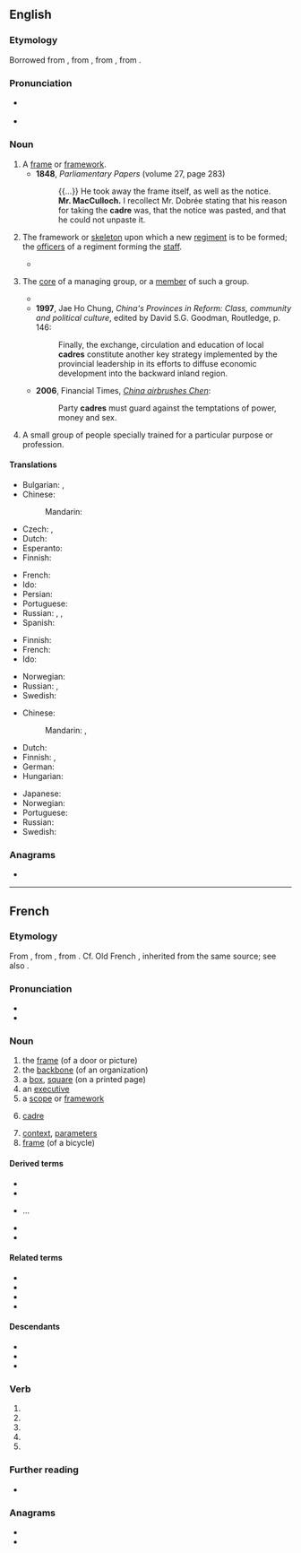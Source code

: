 {{also|cadré}}
==English==
{{was wotd|2009|July|9}}
{{wikipedia|lang=en}}

===Etymology===
Borrowed from {{bor|en|fr|cadre}}, from {{der|en|it|quadro||framed painting, square}}, from {{der|en|la|quadrum}}, from {{m|la|quattuor||four}}.

===Pronunciation===
* {{a|RP}} {{IPA|/ˈkɑː.də/|/ˈkɑː.dɹə/|lang=en}}
* {{a|US}} {{IPA|/ˈkæd.ɹi/|/ˈkɑ.dɹi/|/ˈkɑ.dɹeɪ/|lang=en}}

===Noun===
{{en-noun}}

# A [[frame]] or [[framework]].
#* '''1848''', ''Parliamentary Papers'' (volume 27, page 283)
#*: {{...}} He took away the frame itself, as well as the notice.<br>'''Mr. MacCulloch.''' I recollect Mr. Dobrée stating that his reason for taking the '''cadre''' was, that the notice was pasted, and that he could not unpaste it.
# {{lb|en|military}} The framework or [[skeleton]] upon which a new [[regiment]] is to be formed; the [[officer]]s of a regiment forming the [[staff]].
#* {{quote-book|year=2002
|author=Barry M. Stentiford
|title=The American Home Guard: the State Militia in the Twentieth Century
|chapter=9
|isbn=1585441813
|page=202
|passage=From the original plan, thirty-four '''cadre''' battalions, with a total of 116 companies, had actually been formed, a total of about 700 officers and another 600 key enlisted men.}}
# {{lb|en|chiefly|in|_|communism}} The [[core]] of a managing group, or a [[member]] of such a group.
#* {{quote-book|1986|Robert Elsie|Dictionary of Albanian Literature|page=101|url=http://books.google.com/books?id=eXEhAAAAMAAJ
|passage=After the war, he was a party '''cadre''' and worked as a correspondent for the daily newspaper Zeri i Popullit (The People's Voice).}}
#* '''1997''', Jae Ho Chung, ''China's Provinces in Reform: Class, community and political culture'', edited by David S.G. Goodman, Routledge, p. 146:
#*: Finally, the exchange, circulation and education of local '''cadres''' constitute another key strategy implemented by the provincial leadership in its efforts to diffuse economic development into the backward inland region.
#* '''2006''', Financial Times, ''[http://www.ft.com/cms/s/e9eef20e-4dc4-11db-8704-0000779e2340,dwp_uuid=9c33700c-4c86-11da-89df-0000779e2340.html China airbrushes Chen]'':
#*: Party '''cadres''' must guard against the temptations of power, money and sex.
# A small group of people specially trained for a particular purpose or profession.

====Translations====
{{trans-top|frame or framework}}
* Bulgarian: {{t+|bg|структура|f|tr=struktúra}}, {{t+|bg|рамка|f|tr=rámka}}
* Chinese:
*: Mandarin: {{t+|cmn|骨骼|tr=gǔgé|sc=Hani}}
* Czech: {{t+|cs|rámec|m}}, {{t+|cs|rám|m}}
* Dutch: {{t+|nl|kader|n}}
* Esperanto: {{t|eo|kadro}}
* Finnish: {{t+|fi|kehys}}
{{trans-mid}}
* French: {{t+|fr|cadre|m}}
* Ido: {{t+|io|kadro}}
* Persian: {{t+|fa|کادر|tr=kâdr|sc=fa-Arab}}
* Portuguese: {{t+|pt|armação|f}}
* Russian: {{t+|ru|структу́ра|f}}, {{t+|ru|ра́мка|f}}, {{t+|ru|карка́с|m}}
* Spanish: {{t|es|armazon|f}}
{{trans-bottom}}

{{trans-top|skeleton upon which regiment is formed}}
* Finnish: {{t+|fi|esikunta}}
* French: {{t+|fr|cadres|m-p}}
* Ido: {{t+|io|kadro}}
{{trans-mid}}
* Norwegian: {{t+|no|kader|m}}
* Russian: {{t-check|ru|[[ка́дровый]] [[соста́в]]|m}} {{attention|ru|2=was "[[кадровый]] [[состав]]" - assumed sum-of-parts; if an idiom, remove the wikilinks to the individual words. see [[User:Kephir/gadgets/xte#Translation_fixing]]}}, {{t+|ru|кадр|alt=ка́дры|m-p}}
* Swedish: {{t+|sv|kader}}
{{trans-bottom}}

{{trans-top|core of managing group}}
* Chinese:
*: Mandarin: {{t+|cmn|幹部|tr=gànbù|sc=Hani}}, {{t+|cmn|干部|tr=gànbù|sc=Hani}}
* Dutch: {{t+|nl|kader|n}}
* Finnish: {{t|fi|ydinjoukko}}, {{t+|fi|kaaderi}}
* German: {{t+|de|Kader|m}}
* Hungarian: {{t+|hu|káder}}
{{trans-mid}}
* Japanese: {{t+|ja|幹部|tr=かんぶ, kanbu|sc=Jpan}}
* Norwegian: {{t+|no|kader|m}}
* Portuguese: {{t+|pt|quadro|m}}
* Russian: {{t|ru|[[руководящий|руководя́щие]] [[кадр|ка́дры]]|m-p}}
* Swedish: {{t+|sv|kader}}
{{trans-bottom}}

===Anagrams===
* {{anagrams|en|Cedar|Cerda|Cerdà|acred|arced|cader|cared|cedar|e-card|ecard|raced}}

{{c|en|People|Occupations}}

----

==French==

===Etymology===
From {{bor|fr|it|quadro||framed painting, square}}, from {{der|fr|la|quadrum}}, from {{m|la|quattuor||four}}. Cf. Old French {{m|fro|querre}}, inherited from the same source; see also {{m|fr|carre}}.

===Pronunciation===
* {{fr-IPA|câdre}}
* {{audio|Fr-cadre.ogg|audio|lang=fr}}

===Noun===
{{fr-noun|m}}

# the [[frame]] (of a door or picture)
# the [[backbone]] (of an organization)
# a [[box]], [[square]] (on a printed page)
# an [[executive]]
# a [[scope]] or [[framework]]
# {{lb|fr|military}} [[cadre]]
# [[context]], [[parameter]]s
# [[frame]] (of a bicycle)

====Derived terms====
* {{l|fr|cadrage}}
* {{l|fr|cadrer}}
* {{l|fr|dans le cadre de}}...
* {{l|fr|décadrer}}
* {{l|fr|encadrer}}

====Related terms====
* {{l|fr|carre}}
* {{l|fr|carreau}}
* {{l|fr|carrer}}
* {{l|fr|équerre}}

====Descendants====
* {{desc|de|Kader}}
* {{desc|en|cadre}}
* {{desc|ru|кадр}}

===Verb===
{{head|fr|verb form}}

# {{inflection of|cadrer||1|s|pres|indc|lang=fr}}
# {{inflection of|cadrer||3|s|pres|indc|lang=fr}}
# {{inflection of|cadrer||1|s|pres|subj|lang=fr}}
# {{inflection of|cadrer||3|s|pres|subj|lang=fr}}
# {{inflection of|cadrer||2|s|impr|lang=fr}}

===Further reading===
* {{R:TLFi}}

===Anagrams===
* {{l|fr|carde}}
* {{l|fr|crade}}